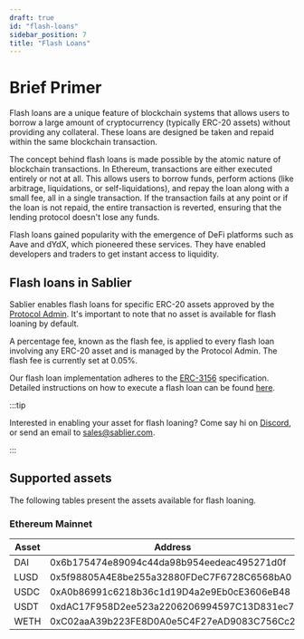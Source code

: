 ```yaml
---
draft: true
id: "flash-loans"
sidebar_position: 7
title: "Flash Loans"
---
```



# Brief Primer

Flash loans are a unique feature of blockchain systems that allows users to borrow a large amount of cryptocurrency
(typically ERC-20 assets) without providing any collateral. These loans are designed be taken and repaid within the same
blockchain transaction.

The concept behind flash loans is made possible by the atomic nature of blockchain transactions. In Ethereum,
transactions are either executed entirely or not at all. This allows users to borrow funds, perform actions (like
arbitrage, liquidations, or self-liquidations), and repay the loan along with a small fee, all in a single transaction.
If the transaction fails at any point or if the loan is not repaid, the entire transaction is reverted, ensuring that
the lending protocol doesn't lose any funds.

Flash loans gained popularity with the emergence of DeFi platforms such as Aave and dYdX, which pioneered these
services. They have enabled developers and traders to get instant access to liquidity.

## Flash loans in Sablier

Sablier enables flash loans for specific ERC-20 assets approved by the [Protocol Admin](/concepts/governance). It's
important to note that no asset is available for flash loaning by default.

A percentage fee, known as the flash fee, is applied to every flash loan involving any ERC-20 asset and is managed by
the Protocol Admin. The flash fee is currently set at 0.05%.

Our flash loan implementation adheres to the [ERC-3156](https://eips.ethereum.org/EIPS/eip-3156) specification. Detailed
instructions on how to execute a flash loan can be found [here](/contracts/v2/guides/flash-loans).

:::tip

Interested in enabling your asset for flash loaning? Come say hi on <a href={links.discord}>Discord</a>, or send an
email to [sales@sablier.com](mailto:sales@sablier.com).

:::

## Supported assets

The following tables present the assets available for flash loaning.

### Ethereum Mainnet

| Asset | Address                                    |
| ----- | ------------------------------------------ |
| DAI   | 0x6b175474e89094c44da98b954eedeac495271d0f |
| LUSD  | 0x5f98805A4E8be255a32880FDeC7F6728C6568bA0 |
| USDC  | 0xA0b86991c6218b36c1d19D4a2e9Eb0cE3606eB48 |
| USDT  | 0xdAC17F958D2ee523a2206206994597C13D831ec7 |
| WETH  | 0xC02aaA39b223FE8D0A0e5C4F27eAD9083C756Cc2 |
